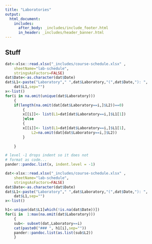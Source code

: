 ```yaml
---
title: "Laboratories"
output: 
  html_document:
    includes:
      after_body: _includes/include_footer.html
      in_header: _includes/header_banner.html 
---
```

<!--
rmarkdown::render_site("labs.Rmd")# build website
-->

## Stuff



```r
dat<-xlsx::read.xlsx("_includes/course-schedule.xlsx" ,
    sheetName="lab-schedule",
    stringsAsFactors=FALSE)
dat$Date<-as.character(dat$Date)
dat$L1<-paste("Laboratory"," ",dat$Laboratory,"(",dat$Date,"): ",
    dat$L1,sep="")
x<-list()
for(i in na.omit(unique(dat$Laboratory)))
    {
    if(length(na.omit(dat[dat$Laboratory==i,]$L2))==0)
        {
        x[[i]]<- list(L1=dat[dat$Laboratory==i,]$L1[1])
        }else
        {
        x[[i]]<- list(L1=dat[dat$Laboratory==i,]$L1[1],
            L2=na.omit(dat[dat$Laboratory==i,]$L2))
        }
  
    }
```



```r
# level -1 drops indent so it does not 
# format as code...
pander::pandoc.list(x, indent.level = -1)

```

```r
dat<-xlsx::read.xlsx("_includes/course-schedule.xlsx" ,
    sheetName="lab-schedule",
    stringsAsFactors=FALSE)
dat$Date<-as.character(dat$Date)
dat$L1<-paste("Laboratory"," ",dat$Laboratory,"(",dat$Date,"): ",
    dat$L1,sep="")
x<-list()

h1<-unique(dat$L1[which(!is.na(dat$Date))])
for(i in  1:max(na.omit(dat$Laboratory)))
    {
    sub<- subset(dat,Laboratory==i)
    cat(paste0("### ", h1[i],sep=""))
    pander::pandoc.list(as.list(sub$L2))
    } 
```


